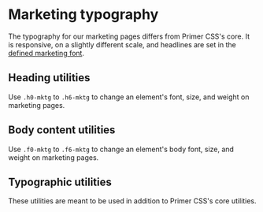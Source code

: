 

<Meta of={MarketingTypographyStories} />

# Marketing typography

The typography for our marketing pages differs from Primer CSS's core. It is responsive, on a slightly different scale, and headlines are set in the [defined marketing font](https://github.com/primer/css/blob/main/src/marketing/support/variables.scss).

## Heading utilities

<Canvas of={MarketingTypographyStories.HeadingUtilities} />

Use `.h0-mktg` to `.h6-mktg` to change an element's font, size, and weight on marketing pages.

## Body content utilities

<Canvas of={MarketingTypographyStories.BoxContentUtilities} />

Use `.f0-mktg` to `.f6-mktg` to change an element's body font, size, and weight on marketing pages.

## Typographic utilities

These utilities are meant to be used in addition to Primer CSS's core utilities.

<Canvas of={MarketingTypographyStories.TypographicUtilities} />
